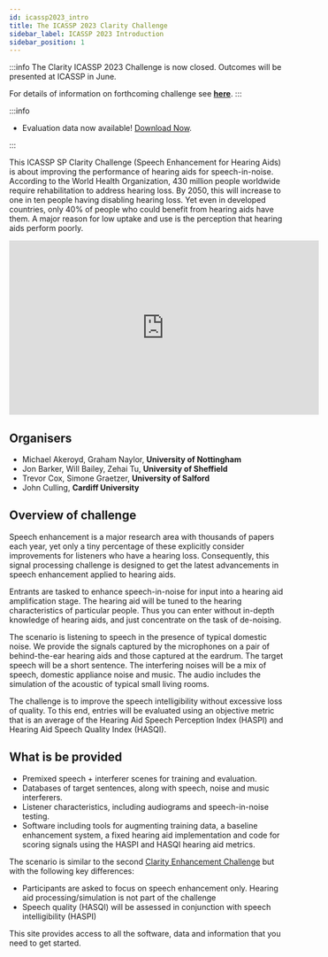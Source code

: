 ```yaml
---
id: icassp2023_intro
title: The ICASSP 2023 Clarity Challenge
sidebar_label: ICASSP 2023 Introduction
sidebar_position: 1
---
```


:::info
The Clarity ICASSP 2023 Challenge is now closed. Outcomes will be presented at ICASSP in June.

For details of information on forthcoming challenge see <b><a href="https://claritychallenge.org/timeline">here</a></b>.
:::

:::info

- Evaluation data now available! [Download Now](https://www.myairbridge.com/en/#!/folder/EkthOZZeBW33aaDBWSDadTgpOkbgaFxO).

:::

This ICASSP SP Clarity Challenge (Speech Enhancement for Hearing Aids) is about improving the performance of hearing aids for speech-in-noise. According to the World Health Organization, 430 million people worldwide require rehabilitation to address hearing loss. By 2050, this will increase to one in ten people having disabling hearing loss. Yet even in developed countries, only 40% of people who could benefit from hearing aids have them. A major reason for low uptake and use is the perception that hearing aids perform poorly.

<p/>
<center>
 <iframe width="560" height="315" src="https://www.youtube.com/embed/pEhci66Lr28" title="YouTube video player" frameborder="0" allow="accelerometer; autoplay; clipboard-write; encrypted-media; gyroscope; picture-in-picture" allowfullscreen></iframe>
</center>

## Organisers

- Michael Akeroyd, Graham Naylor, **University of Nottingham**
- Jon Barker, Will Bailey, Zehai Tu, **University of Sheffield**
- Trevor Cox, Simone Graetzer, **University of Salford**
- John Culling, **Cardiff University**

## Overview of challenge

Speech enhancement is a major research area with thousands of papers each year, yet only a tiny percentage of these explicitly consider improvements for listeners who have a hearing loss. Consequently, this signal processing challenge is designed to get the latest advancements in speech enhancement applied to hearing aids.

Entrants are tasked to enhance speech-in-noise for input into a hearing aid amplification stage. The hearing aid will be tuned to the hearing characteristics of particular people. Thus you can enter without in-depth knowledge of hearing aids, and just concentrate on the task of de-noising.

The scenario is listening to speech in the presence of typical domestic noise. We provide the signals captured by the microphones on a pair of behind-the-ear hearing aids and those captured at the eardrum. The target speech will be a short sentence. The interfering noises will be a mix of speech, domestic appliance noise and music. The audio includes the simulation of the acoustic of typical small living rooms.

The challenge is to improve the speech intelligibility without excessive loss of quality. To this end, entries will be evaluated using an objective metric that is an average of the Hearing Aid Speech Perception Index (HASPI) and Hearing Aid Speech Quality Index (HASQI).

## What is be provided

- Premixed speech + interferer scenes for training and evaluation.
- Databases of target sentences, along with speech, noise and music interferers.
- Listener characteristics, including audiograms and speech-in-noise testing.
- Software including tools for augmenting training data, a baseline enhancement system, a fixed hearing aid implementation and code for scoring signals using the HASPI and HASQI hearing aid metrics.

The scenario is similar to the second [Clarity Enhancement Challenge](../cec2/cec2_intro) but with the following key differences:

- Participants are asked to focus on speech enhancement only. Hearing aid processing/simulation is not part of the challenge
- Speech quality (HASQI) will be assessed in conjunction with speech intelligibility (HASPI)

This site provides access to all the software, data and information that you need to get started.

